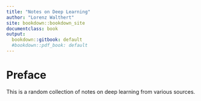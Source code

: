 ```yaml
---
title: "Notes on Deep Learning"
author: "Lorenz Walthert"
site: bookdown::bookdown_site
documentclass: book
output:
  bookdown::gitbook: default
  #bookdown::pdf_book: default
---
```


# Preface

This is a random collection of notes on deep learning from various sources.
